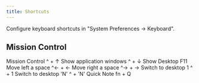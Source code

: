 ```yaml
---
title: Shortcuts
---
```



Configure keyboard shortcuts in "System Preferences -> Keyboard".

## Mission Control

Mission Control <Shortcut>^</Shortcut> + <Shortcut>&uarr;</Shortcut>
Show application windows <Shortcut>^</Shortcut> + <Shortcut>&darr;</Shortcut>
Show Desktop <Shortcut>F11</Shortcut>
Move left a space <Shortcut>^&larr;</Shortcut> + <Shortcut>&larr;</Shortcut>
Move right a space <Shortcut>^&rarr;</Shortcut> + <Shortcut>&rarr;</Shortcut>
Switch to desktop 1 <Shortcut>^</Shortcut> + <Shortcut>1</Shortcut>
Switch to desktop 'N' <Shortcut>^</Shortcut> + <Shortcut>'N'</Shortcut>
Quick Note <Shortcut>fn</Shortcut> + <Shortcut>Q</Shortcut>
